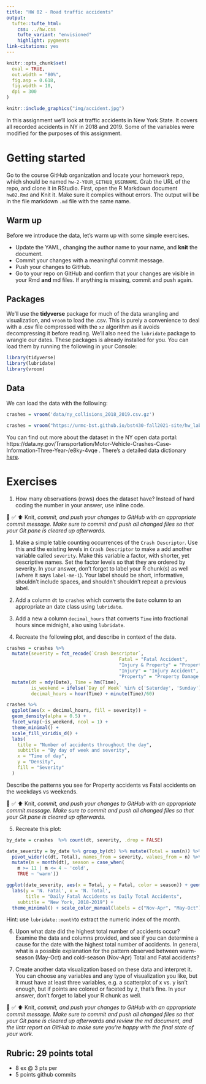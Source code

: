 ```yaml
---
title: "HW 02 - Road traffic accidents"
output: 
  tufte::tufte_html:
    css: ../hw.css
    tufte_variant: "envisioned"
    highlight: pygments
link-citations: yes
---
```


```r
knitr::opts_chunk$set(
  eval = TRUE,
  out.width = "80%",
  fig.asp = 0.618,
  fig.width = 10,
  dpi = 300
)
```

```r
knitr::include_graphics("img/accident.jpg")
```

In this assignment we'll look at traffic accidents in New York State.
It covers all recorded accidents in NY in 2018 and 2019.  Some of the variables were modified for the purposes of this assignment.

# Getting started

Go to the course GitHub organization and locate your homework repo, which should be named `hw-2-YOUR_GITHUB_USERNAME`.
Grab the URL of the repo, and clone it in RStudio.
First, open the R Markdown document `hw02.Rmd` and Knit it.
Make sure it compiles without errors.
The output will be in the file markdown `.md` file with the same name.

## Warm up

Before we introduce the data, let's warm up with some simple exercises.

-   Update the YAML, changing the author name to your name, and **knit** the document.
-   Commit your changes with a meaningful commit message.
-   Push your changes to GitHub.
-   Go to your repo on GitHub and confirm that your changes are visible in your Rmd **and** md files. If anything is missing, commit and push again.

## Packages

We'll use the **tidyverse** package for much of the data wrangling and visualization, and `vroom` to load the .csv.  This is purely a convenience to deal with a .csv file compressed with the `xz` algorithm as it avoids decompressing it before reading.  We'll also need the `lubridate` package to wrangle our dates.
These packages is already installed for you.
You can load them by running the following in your Console:

```r
library(tidyverse)
library(lubridate)
library(vroom)
```

## Data

We can load the data with the following:
```r
crashes = vroom('data/ny_collisions_2018_2019.csv.gz')
```

```r
crashes = vroom("https://urmc-bst.github.io/bst430-fall2021-site/hw_lab_instruction/hw02-accidents/data/ny_collisions_2018_2019.csv.gz")
```

You can find out more about the dataset in the NY open data portal:  https://data.ny.gov/Transportation/Motor-Vehicle-Crashes-Case-Information-Three-Year-/e8ky-4vqe .  There's a detailed data dictionary [here](https://data.ny.gov/api/views/e8ky-4vqe/files/991fc5ad-3c1d-4eb1-908a-86343907be58?download=true&filename=NYSDMV_Crashes_CaseInformation_DataDictionary.pdf).

# Exercises

1.  How many observations (rows) does the dataset have? Instead of hard coding the number in your answer, use inline code.


🧶 ✅ ⬆️ Knit, *commit, and push your changes to GitHub with an appropriate commit message. Make sure to commit and push all changed files so that your Git pane is cleared up afterwards.*

1.  Make a simple table counting occurrences of the `Crash Descriptor`.  Use this and the existing levels in `Crash Descriptor` to make a add another variable called `severity`.  Make this variable a factor, with shorter, yet descriptive names.  Set the factor levels so that they are ordered by severity.  In your answer, don't forget to label your R chunk(s) as well (where it says `label-me-1`). Your label should be short, informative, shouldn't include spaces, and shouldn't shouldn't repeat a previous label.

2.  Add a column `dt` to `crashes` which converts the `Date` column to an appropriate an date class using `lubridate`.

3.  Add a new a column `decimal_hours` that converts `Time` into fractional hours since midnight, also using `lubridate`.

4.  Recreate the following plot, and describe in context of the data. 

```r
crashes = crashes %>% 
  mutate(severity = fct_recode(`Crash Descriptor`,
                                         Fatal = "Fatal Accident",
                                         "Injury & Property" = "Property Damage & Injury Accident",
                                         "Injury" = "Injury Accident",
                                         "Property" = "Property Damage Accident")) %>%
  mutate(dt = mdy(Date), Time = hm(Time), 
         is_weekend = ifelse(`Day of Week` %in% c('Saturday', 'Sunday'), 'weekend', 'weekday'), 
         decimal_hours = hour(Time) + minute(Time)/60)

crashes %>%
  ggplot(aes(x = decimal_hours, fill = severity)) +
  geom_density(alpha = 0.5) +
  facet_wrap(~is_weekend, ncol = 1) +
  theme_minimal() +
  scale_fill_viridis_d() +
  labs(
    title = "Number of accidents throughout the day",
    subtitle = "By day of week and severity",
    x = "Time of day",
    y = "Density",
    fill = "Severity"
  )
```

Describe the patterns you see for Property accidents vs Fatal accidents on the weekdays vs weekends.

 🧶 ✅ ⬆️ Knit, *commit, and push your changes to GitHub with an appropriate commit message. Make sure to commit and push all changed files so that your Git pane is cleared up afterwards.*

5.  Recreate this plot:

```r
by_date = crashes  %>% count(dt, severity, .drop = FALSE)

date_severity = by_date %>% group_by(dt) %>% mutate(Total = sum(n)) %>%
  pivot_wider(c(dt, Total), names_from = severity, values_from = n) %>%
  mutate(m = month(dt), season = case_when(
    m >= 11 | m <= 4 ~ 'cold',
    TRUE ~ 'warm'))

ggplot(date_severity, aes(x = Total, y = Fatal, color = season)) + geom_jitter(height = .2) + 
  labs(y = 'N. Fatal', x = 'N. Total',   
       title = "Daily Fatal Accidents vs Daily Total Accidents",
    subtitle = "New York, 2018-2019") + 
  theme_minimal() + scale_color_manual(labels = c("Nov-Apr", "May-Oct"), values = c('purple', 'orange'))
```
Hint: use `lubridate::month`to extract the numeric index of the month.

6. Upon what date did the highest total number of accidents occur?  Examine the data and columns provided, and see if you can determine a cause for the date with the highest total number of accidents.  In general, what is a possible explanation for the pattern observed between warm-season (May-Oct) and cold-season (Nov-Apr) Total and Fatal accidents?

7.  Create another data visualization based on these data and interpret it. You can choose any variables and any type of visualization you like, but it must have at least three variables, e.g. a scatterplot of x vs. y isn't enough, but if points are colored or faceted by z, that's fine. In your answer, don't forget to label your R chunk as well.

 🧶 ✅ ⬆️ Knit, *commit, and push your changes to GitHub with an appropriate commit message. Make sure to commit and push all changed files so that your Git pane is cleared up afterwards and review the md document, and the lintr report on GitHub to make sure you're happy with the final state of your work.*

## Rubric: 29 points total

*  8 ex @ 3 pts per
*  5 points github commits
